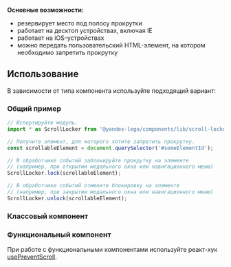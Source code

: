 
**Основные возможности:**

- резервирует место под полосу прокрутки
- работает на десктоп устройствах, включая IE
- работает на iOS-устройствах
- можно передать пользовательский HTML-элемент, на котором необходимо запретить прокрутку

## Использование

В зависимости от типа компонента используйте подходящий вариант:

### Общий пример

```ts
// Испортируйте модуль.
import * as ScrollLocker from '@yandex-lego/components/lib/scroll-locker';

// Получите элемент, для которого хотите запретить прокрутку.
const scrollableElement = document.querySelector('#someElementId');

// В обработчике событий заблокируйте прокрутку на элементе
// (например, при открытии модального окна или навигационного меню)
ScrollLocker.lock(scrollableElement);

// В обработчике событий отмените блокировку на элементе
// (например, при закрытии модального окна или навигационного меню)
ScrollLocker.unlock(scrollableElement);
```

### Классовый компонент

<Example
    component={useScrollLockerDefault}
    source={useScrollLockerDefaultSource}
/>

### Функциональный компонент

При работе с функциональными компонентами используйте реакт-хук [usePreventScroll](/hooks/use-prevent-scroll/usage).
